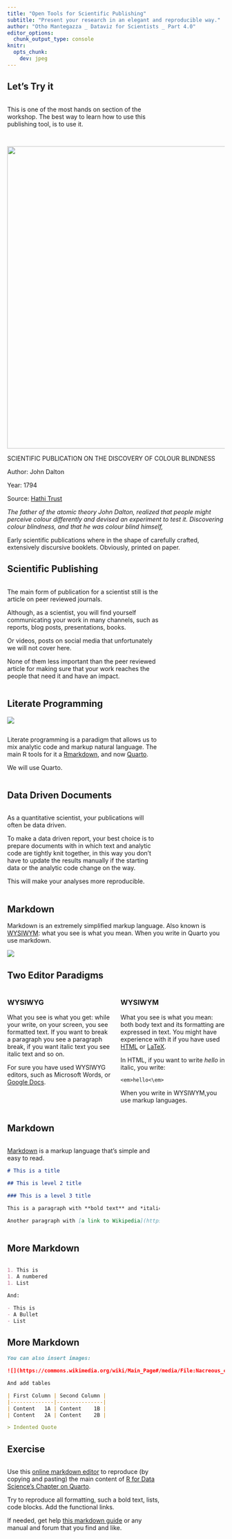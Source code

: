 ```yaml
---
title: "Open Tools for Scientific Publishing"
subtitle: "Present your research in an elegant and reproducible way."
author: "Otho Mantegazza _ Dataviz for Scientists _ Part 4.0"
editor_options:  
  chunk_output_type: console
knitr:
  opts_chunk: 
    dev: jpeg
---
```



## Let's Try it

::: {.column width="70%"}

This is one of the most hands on section of the workshop. The best way to learn how to use this publishing tool, is to use it.

:::

##

![](img/1794-dalton-color-long.jpg){.absolute top=0 right=550 height="700"}

::: {.caption .absolute left=540 bottom=0}

SCIENTIFIC PUBLICATION ON THE DISCOVERY OF COLOUR BLINDNESS

Author: John Dalton

Year: 1794

Source: [Hathi Trust](https://catalog.hathitrust.org/Record/011812155)

*The father of the atomic theory John Dalton, realized that people might perceive colour differently and devised an experiment to test it. Discovering colour blindness, and that he was colour blind himself,*

Early scientific publications where in the shape of carefully crafted, extensively discursive booklets. Obviously, printed on paper.

:::

## Scientific Publishing

::: {.column width="70%"}

The main form of publication for a scientist still is the article on peer reviewed journals.

Although, as a scientist, you will find yourself communicating your work in many channels, such as reports, blog posts, presentations, books.

Or videos, posts on social media that unfortunately we will not cover here.

None of them less important than the peer reviewed article for making sure that your work reaches the people that need it and have an impact.

:::

## Literate Programming

![](img/literate-prog-flow.svg){.absolute top=120 left=0} 

::: {.absolute top=500 left=0}

::: {.column width="70%"}

Literate programming is a paradigm that allows us to mix analytic code and markup natural language. The main R tools for it a [Rmarkdown](https://rmarkdown.rstudio.com/), and now [Quarto](https://quarto.org/).

We will use Quarto.

:::

:::

## Data Driven Documents

::: {.column width="70%"}

As a quantitative scientist, your publications will often be data driven. 

To make a data driven report, your best choice is to prepare documents with in which text and analytic code are tightly knit together, in this way you don't have to update the results manually if the starting data or the analytic code change on the way.

This will make your analyses more reproducible.

:::

## Markdown

Markdown is an extremely simplified markup language. Also known is [WYSIWYM](https://xkcd.com/1341/): what you see is what you mean. When you write in Quarto you use markdown.

![](https://imgs.xkcd.com/comics/types_of_editors_2x.png){.absolute top=250 left=0}

## Two Editor Paradigms

::: {.columns}

::: {.column width="47%"}

### WYSIWYG

What you see is what you get: while your write, on your screen, you see formatted text. If you want to break a paragraph you see a paragraph break, if you want italic text you see italic text and so on.

For sure you have used WYSIWYG editors, such as Microsoft Words, or [Google Docs](https://www.google.com/docs/about/).

:::

::: {.column width="47%"}

### WYSIWYM

What you see is what you mean: both body text and its formatting are expressed in text. You might have experience with it if you have used [HTML](https://developer.mozilla.org/en-US/docs/Glossary/HTML) or [LaTeX](https://www.latex-project.org/).

In HTML, if you want to write *hello* in italic, you write:

`<em>hello<\em>`

When you write in WYSIWYM,you use markup languages.

:::

:::

## Markdown

::: {.column width="70%"}

[Markdown](https://en.wikipedia.org/wiki/Markdown) is a markup language that's simple and easy to read.

```md
# This is a title

## This is level 2 title

### This is a level 3 title

This is a paragraph with **bold text** and *italic text*.

Another paragraph with [a link to Wikipedia](https://en.wikipedia.org/wiki/Markdown)

```

:::

## More Markdown

```md

1. This is
1. A numbered
1. List

And:

- This is
- A Bullet
- List

```

## More Markdown

```md
You can also insert images:

![](https://commons.wikimedia.org/wiki/Main_Page#/media/File:Nacreous_clouds_Antarctica.jpg)

And add tables

| First Column | Second Column |
|--------------|---------------|
| Content   1A | Content    1B |
| Content   2A | Content    2B |

> Indented Quote

```

## Exercise

::: {.column width="70%"}

Use this [online markdown editor](https://markdownlivepreview.com/) to reproduce (by copying and pasting) the main content of [R for Data Science's Chapter on Quarto](https://r4ds.hadley.nz/quarto). 

Try to reproduce all formatting, such a bold text, lists, code blocks. Add the functional links.

If needed, get help [this markdown guide](https://garrettgman.github.io/rmarkdown/authoring_pandoc_markdown.html) or any manual and forum that you find and like.

:::

